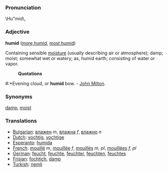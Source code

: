===Pronunciation===
\Hu"mid\,

===Adjective===

'''humid''' ([[more humid]], [[most humid]])

Containing sensible [[moisture]] (usually describing air or atmosphere); damp; moist; somewhat wet or watery; as, humid earth; consisting of water or vapor.

:'''Quotations'''
#:*Evening cloud, or '''humid''' bow. - [[w:John Milton|John Milton]].

===Synonyms===
[[damp]], [[moist]]
===Translations===
*[[Bulgarian]]: [[влажен]] ''m'', [[влажна]] ''f'', [[влажно]] ''n''
*[[Dutch]]: [[vochtig]], [[vochtige]]
*[[Esperanto]]: [[humida]]
*[[French]]: [[mouillé]] ''m'', [[mouillée]] ''f'', [[mouillés]] ''m, pl'', [[mouillées]] ''f, pl''
*[[German]]: [[feucht]], [[feuchte]], [[feuchter]], [[feuchten]], [[feuchtes]]
*[[Frisian]]: [[fochtich]], [[damp]]
*[[Turkish]]: [[nemli]]